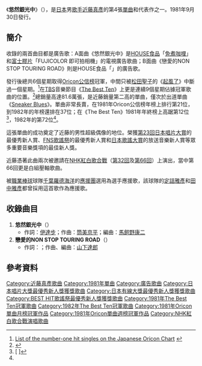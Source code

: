 {{Infobox Single
| Name           = 悠然銀光中<br />{{lang|ja|ギンギラギンにさりげなく}}
| Cover=ギンギラギンにさりげなく.jpg
| Artist         = [[近藤真彥|近藤真彥]]
| Album          = [[悠然銀光中_(專輯)|悠然銀光中]]
| Released       = 1981年9月30日
| Format         = 
| Recorded       = 
| Genre          = [[偶像歌謠曲|偶像歌謠曲]]
| Length         = 
| Label          = [[BMG_JAPAN|RVC]]
| Writer         = [[伊集院靜|伊達步]]、[[筒美京平|筒美京平]]
| Producer       = 
| Certification  = 
| Chart position = 
*週間最高排行第1位（[[The_Best_Ten|The Best Ten]]）
*週間最高排行第1位（[[Oricon公信榜|Oricon]]）
*1981年10月度月間排行第1位（[[Oricon公信榜|Oricon]]）
*1981年11月度月間排行第1位（[[Oricon公信榜|Oricon]]）
*1981年度年間排行第12位（[[The_Best_Ten|The Best Ten]]）
*1981年度年間排行第21位（[[Oricon公信榜|Oricon]]）
*1982年度年間排行第72位（[[The_Best_Ten|The Best Ten]]）
*1982年度年間排行第37位（[[Oricon公信榜|Oricon]]）
| Last single    = [[BLUE_JEANS_MEMORY_(單曲)|BLUE JEANS MEMORY]]<br />（1981年）
| This single    = '''悠然銀光中'''<br />（1981年）
| Next single    = [[情熱☆熱風夜曲|情熱☆熱風夜曲]]<br />（1982年）
}}
《'''悠然銀光中'''》（{{lang-ja|'''ギンギラギンにさりげなく'''}}），是[[日本|日本]]男[[歌手|歌手]][[近藤真彥|近藤真彥]]的第4張[[單曲|單曲]]和代表作之一。1981年9月30日發行。

==簡介==
收錄的兩首曲目都是廣告歌：A面曲《悠然銀光中》是[[HOUSE食品|HOUSE食品]]「[[免煮咖哩|免煮咖哩]]」和[[富士膠片|富士膠片]]「FUJICOLOR 即可拍相機」的電視廣告歌曲；B面曲《戀愛的NON STOP TOURING ROAD》則是HOUSE食品「{{lang|ja|ロッカッキー}}」的廣告歌。

發行後總共6個星期取得[[Oricon公信榜|Oricon公信榜]]冠軍，中間只被[[松田聖子|松田聖子]]的《[[起風了_(松田聖子單曲)|起風了]]》中斷過一個星期。<ref name="oriconno1">[http://www18.ocn.ne.jp/~hbr/JP1_e.htm List of the number-one hit singles on the Japanese Oricon Chart] {{webarchive|url=https://web.archive.org/web/20081226082219/http://www18.ocn.ne.jp/~hbr/JP1_e.htm |date=2008-12-26 }}</ref>在[[TBS電視|TBS]]音樂節目《[[The_Best_Ten|The Best Ten]]》上更是連續9個星期佔據冠軍歌曲的位置。<ref>[http://www2.tokai.or.jp/BGB/best10/1981.htm {{lang|ja|ザ・ベストテン 所有リスト 1981年}}]{{dead link|date=2017年12月 |bot=InternetArchiveBot |fix-attempted=yes }}</ref>總銷量高達81.6萬張，是近藤銷量第二高的單曲，僅次於出道單曲《[[Sneaker_Blues|Sneaker Blues]]》。單曲非常長賣，在1981年Oricon公信榜年榜上排行第21位，到1982年的年榜還排在37位；在《The Best Ten》1981年年終榜上高踞第12位<ref name="#1">[{{Cite web |url=http://edelweiss.inside-ricefield.com/bestten/1981_nenkan.html |script-title=ja:ザ・ベストテン 1981年、年間ベストテン |access-date=2010-11-22 |archive-date=2011-04-11 |archive-url=https://web.archive.org/web/20110411030404/http://edelweiss.inside-ricefield.com/bestten/1981_nenkan.html |dead-url=no }} {{lang|ja|ザ・ベストテン 1981年、年間ベストテン}}]</ref>，1982年的第72位<ref name="#1"/>。

這張單曲的成功奠定了近藤的男性超級偶像的地位。榮獲[[第23回日本唱片大賞|第23回]][[日本唱片大賞|日本唱片大賞]]的最優秀新人賞、[[FNS歌謠祭|FNS歌謠祭]]的最優秀新人賞和[[日本歌謠大賞|日本歌謠大賞]]的放送音樂新人賞等眾多重要音樂獎項的最佳新人獎。

近藤憑著此曲兩次被邀請在[[NHK紅白歌合戰|NHK紅白歌合戰]]（[[第32回NHK紅白歌合戰|第32回]]及[[第66回NHK紅白歌合戰|第66回]]）上演出，當中第66回更是白組壓軸歌曲。

被[[職業棒球|職業棒球]]球隊[[千葉羅德海洋|千葉羅德海洋]]的[[應援團|應援團]]選用為選手應援歌，該球隊的[[定詰雅彥|定詰雅彥]]和[[田中雅彥|田中雅彥]]都曾採用這首歌作為應援歌。

==收錄曲目==
#'''悠然銀光中'''（{{lang|ja|ギンギラギンにさりげなく}}）
#*作詞：[[伊集院靜|伊達步]]；作曲：[[筒美京平|筒美京平]]；編曲：[[馬飼野康二|馬飼野康二]]
#'''戀愛的NON STOP TOURING ROAD'''（{{lang|ja|恋のNON STOPツーリング・ロード}}）
#*作詞：{{lang|ja|すずきひさし}}；作曲、編曲：[[山下達郎|山下達郎]]

==參考資料==
{{Reflist|2}}

{{日本唱片大獎最優秀新人獎}}
{{日本有線大獎最優秀新人獎}}
{{BEST HIT歌謠祭最優秀新人獎}}

{{DEFAULTSORT:Gingiragin Nisarigenaku}}
[[Category:近藤真彥歌曲|Category:近藤真彥歌曲]]
[[Category:1981年單曲|Category:1981年單曲]]
[[Category:廣告歌曲|Category:廣告歌曲]]
[[Category:日本唱片大獎最優秀新人獎獲獎歌曲|Category:日本唱片大獎最優秀新人獎獲獎歌曲]]
[[Category:日本有線大獎最優秀新人獎獲獎歌曲|Category:日本有線大獎最優秀新人獎獲獎歌曲]]
[[Category:BEST_HIT歌謠祭最優秀新人獎獲獎歌曲|Category:BEST HIT歌謠祭最優秀新人獎獲獎歌曲]]
[[Category:1981年The_Best_Ten冠軍歌曲|Category:1981年The Best Ten冠軍歌曲]]
[[Category:1982年The_Best_Ten冠軍歌曲|Category:1982年The Best Ten冠軍歌曲]]
[[Category:1981年Oricon單曲月榜冠軍作品|Category:1981年Oricon單曲月榜冠軍作品]]
[[Category:1981年Oricon單曲週榜冠軍作品|Category:1981年Oricon單曲週榜冠軍作品]]
[[Category:NHK紅白歌合戰演唱歌曲|Category:NHK紅白歌合戰演唱歌曲]]